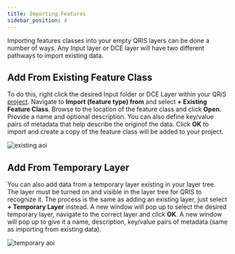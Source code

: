 ```yaml
---
title: Importing Features
sidebar_position: 4
---
```

Importing features classes into your empty QRIS layers can be done a number of ways. Any Input layer or DCE layer will have two different pathways to import existing data. 

## Add From Existing Feature Class

To do this, right click the desired Input folder or DCE Layer within your QRiS [project](/software-help/projects). Navigate to **Import (feature type) from** and select **+ Existing Feature Class**. Browse to the location of the feature class and click **Open**. Provide a name and optional description. You can also define key/value pairs of metadata that help describe the originof the data. Click **OK** to import and create a copy of the feature class will be added to your project. 

![existing aoi](/images/software-help/existing-aoi.gif)

## Add From Temporary Layer

You can also add data from a temporary layer existing in your layer tree. The layer must be turned on and visible in the layer tree for QRIS to recognize it. The process is the same as adding an existing layer, just select **+ Temporary Layer** instead. A new window will pop up to select the desired temporary layer, navigate to the correct layer and click **OK**. A new window will pop up to give it a name, description, key/value pairs of metadata (same as importing from existing data).

![temporary aoi](/images/software-help/temporary-aoi.gif)


